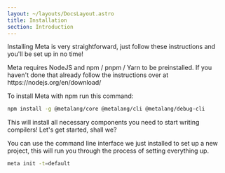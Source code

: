 ```yaml
---
layout: ~/layouts/DocsLayout.astro
title: Installation
section: Introduction
---
```



Installing Meta is very straightforward, just follow these instructions and you'll be set up in no time!

<Note>
	Meta requires NodeJS and npm / pnpm / Yarn to be preinstalled. If you haven't done that already follow the instructions over at https://nodejs.org/en/download/
</Note>

To install Meta with npm run this command:

```sh
npm install -g @metalang/core @metalang/cli @metalang/debug-cli
```

This will install all necessary components you need to start writing compilers! Let's get started, shall we?

You can use the command line interface we just installed to set up a new
project, this will run you through the process of setting everything up.

```sh
meta init -t=default
```

